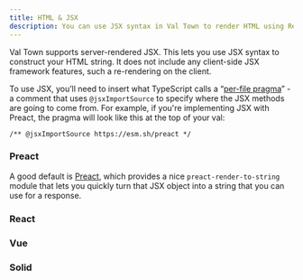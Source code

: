 ```yaml
---
title: HTML & JSX
description: You can use JSX syntax in Val Town to render HTML using React, Preact, Vue, Solid, etc.
---
```



Val Town supports server-rendered JSX. This lets you use JSX syntax to construct
your HTML string. It does not include any client-side JSX framework features,
such a re-rendering on the client.

To use JSX, you’ll need to insert what TypeScript calls a
“[per-file pragma](https://www.typescriptlang.org/tsconfig#jsxImportSource)” - a
comment that uses `@jsxImportSource` to specify where the JSX methods are going
to come from. For example, if you're implementing JSX with Preact, the pragma
will look like this at the top of your val:

```tsx
/** @jsxImportSource https://esm.sh/preact */
```

### Preact

A good default is [Preact](https://github.com/preactjs/preact), which provides a
nice `preact-render-to-string` module that lets you quickly turn that JSX object
into a string that you can use for a response.

<Val url="https://www.val.town/embed/stevekrouse/preactExample" />

### React

<Val url="https://www.val.town/embed/stevekrouse/reactExample" />

### Vue

<Val url="https://www.val.town/embed/stevekrouse/vueExample" />

### Solid

<Val url="https://www.val.town/embed/stevekrouse/solidExample" />
